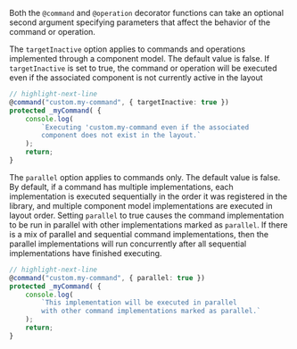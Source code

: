 Both the `@command` and `@operation` decorator functions can take an optional second argument specifying parameters that affect the behavior of the command or operation.

The `targetInactive` option applies to commands and operations implemented through a component model. The default value is false. If `targetInactive` is set to true, the command or operation will be executed even if the associated component is not currently active in the layout

```ts
// highlight-next-line
@command("custom.my-command", { targetInactive: true })
protected _myCommand( {
    console.log(
        `Executing 'custom.my-command even if the associated
        component does not exist in the layout.`
    );
    return;
}
```

The `parallel` option applies to commands only. The default value is false. By default, if a command has multiple implementations, each implementation is executed sequentially in the order it was registered in the library, and multiple component model implementations are executed in layout order. Setting `parallel` to true causes the command implementation to be run in parallel with other implementations marked as `parallel`. If there is a mix of parallel and sequential command implementations, then the parallel implementations will run concurrently after all sequential implementations have finished executing.

```ts
// highlight-next-line
@command("custom.my-command", { parallel: true })
protected _myCommand( {
    console.log(
        `This implementation will be executed in parallel
        with other command implementations marked as parallel.`
    );
    return;
}
```
